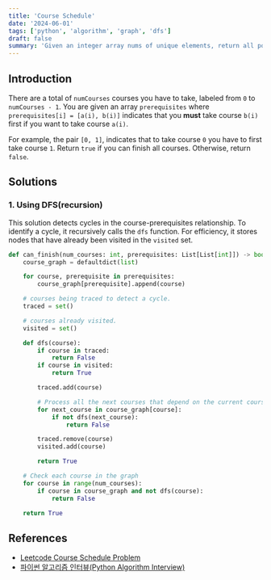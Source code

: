 ```yaml
---
title: 'Course Schedule'
date: '2024-06-01'
tags: ['python', 'algorithm', 'graph', 'dfs']
draft: false
summary: 'Given an integer array nums of unique elements, return all possible course Schedule (the power set). The solution set must not contain duplicate course Schedule. Return the solution in any order.'
---
```


## Introduction
There are a total of `numCourses` courses you have to take, labeled from `0` to `numCourses - 1`. 
You are given an array `prerequisites` where `prerequisites[i] = [a(i), b(i)]` indicates that you **must** take course `b(i)` first if you want to take course `a(i)`.

For example, the pair `[0, 1]`, indicates that to take course `0` you have to first take course `1`.
Return `true` if you can finish all courses. Otherwise, return `false`.


## Solutions
### 1. Using DFS(recursion)
This solution detects cycles in the course-prerequisites relationship. 
To identify a cycle, it recursively calls the `dfs` function. 
For efficiency, it stores nodes that have already been visited in the `visited` set.

```python:main.py
def can_finish(num_courses: int, prerequisites: List[List[int]]) -> bool:
    course_graph = defaultdict(list)

    for course, prerequisite in prerequisites:
        course_graph[prerequisite].append(course)

    # courses being traced to detect a cycle.
    traced = set()

    # courses already visited.
    visited = set()

    def dfs(course):
        if course in traced:
            return False
        if course in visited:
            return True

        traced.add(course)

        # Process all the next courses that depend on the current course
        for next_course in course_graph[course]:
            if not dfs(next_course):
                return False

        traced.remove(course)
        visited.add(course)

        return True

    # Check each course in the graph
    for course in range(num_courses):
        if course in course_graph and not dfs(course):
            return False

    return True
```

## References

- [Leetcode Course Schedule Problem](https://leetcode.com/problems/course-schedule)
- [파이썬 알고리즘 인터뷰(Python Algorithm Interview)](https://www.aladin.co.kr/shop/wproduct.aspx?ItemId=245495826)
